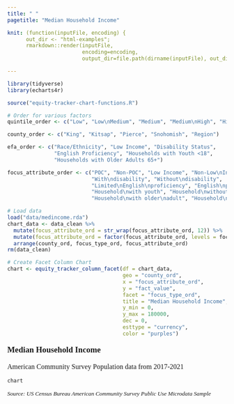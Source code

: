```yaml
---
title: " "
pagetitle: "Median Household Income"

knit: (function(inputFile, encoding) {
      out_dir <- "html-examples";
      rmarkdown::render(inputFile,
                        encoding=encoding,
                        output_dir=file.path(dirname(inputFile), out_dir))})

---
```


<style type="text/css">
.main-container {
  max-width: 100% !important;
  margin: auto;
}
</style>

```r
library(tidyverse)
library(echarts4r)

source("equity-tracker-chart-functions.R")

# Order for various factors
quintile_order <- c("Low", "Low\nMedium", "Medium", "Medium\nHigh", "High")

county_order <- c("King", "Kitsap", "Pierce", "Snohomish", "Region")

efa_order <- c("Race/Ethnicity", "Low Income", "Disability Status", 
               "English Proficiency", "Households with Youth <18", 
               "Households with Older Adults 65+")

focus_attribute_order <- c("POC", "Non-POC", "Low Income", "Non-Low\nIncome", 
                           "With\ndisability", "Without\ndisability",
                           "Limited\nEnglish\nproficiency", "English\nproficient",
                           "Household\nwith youth", "Household\nwithout\nyouth",
                           "Household\nwith older\nadult", "Household\nwithout\nolder adult")

# Load data
load("data/medincome.rda")
chart_data <- data_clean %>%
  mutate(focus_attribute_ord = str_wrap(focus_attribute_ord, 12)) %>%
  mutate(focus_attribute_ord = factor(focus_attribute_ord, levels = focus_attribute_order)) %>%
  arrange(county_ord, focus_type_ord, focus_attribute_ord)
rm(data_clean)

# Create Facet Column Chart
chart <- equity_tracker_column_facet(df = chart_data,
                                     geo = "county_ord",
                                     x = "focus_attribute_ord",
                                     y = "fact_value",
                                     facet = "focus_type_ord",
                                     title = "Median Household Income",
                                     y_min = 0,
                                     y_max = 180000,
                                     dec = 0,
                                     esttype = "currency",
                                     color = "purples")

```
<p style="font-family: Poppins; font-size:14pt; font-weight:bold">
Median Household Income  
</p>
<p style="font-family: Poppins; font-size:12pt; font-weight:normal">
American Community Survey Population data from 2017-2021  
</p>
```r
chart
```
<p style="font-family: Poppins; font-size:10pt; font-style:italic">
Source: US Census Bureau American Community Survey Public Use Microdata Sample
</p> 
